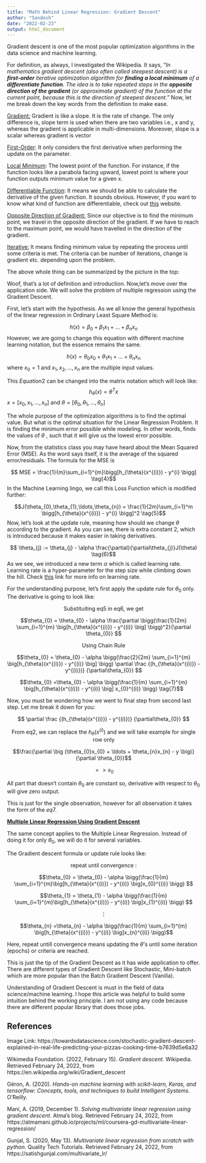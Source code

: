 ```yaml
---
title: "Math Behind Linear Regression: Gradient Descent"
author: "Sandesh"
date: "2022-02-23"
output: html_document
---
```


Gradient descent is one of the most popular optimization algorithms in the data science and machine learning.

For definition, as always, I investigated the Wikipedia. It says, "*In mathematics gradient descent (also often called steepest descent) is a **first-order** iterative optimization algorithm for **finding a local minimum** of a **differentiate function**. The idea is to take repeated steps in the **opposite direction of the gradient** (or approximate gradient) of the function at the current point, because this is the direction of steepest descent.*" Now, let me break down the key words from the definition to make ease.

[Gradient:]{.ul} Gradient is like a slope. It is the rate of change. The only difference is, slope term is used when there are two variables i.e., x and y, whereas the gradient is applicable in multi-dimensions. Moreover, slope is a scalar whereas gradient is vector

[First-Order]{.ul}: It only considers the first derivative when performing the update on the parameter.

[Local Minimum]{.ul}: The lowest point of the function. For instance, if the function looks like a parabola facing upward, lowest point is where your function outputs minimum value for a given x.

[Differentiable Function]{.ul}: It means we should be able to calculate the derivative of the given function. It sounds obvious. However, if you want to know what kind of function are differentiable, check out [this](https://www.mathsisfun.com/calculus/differentiable.html) website.

[Opposite Direction of Gradient:]{.ul} Since our objective is to find the minimum point, we travel in the opposite direction of the gradient. If we have to reach to the maximum point, we would have travelled in the direction of the gradient.

[Iterative:]{.ul} It means finding minimum value by repeating the process until some criteria is met. The criteria can be number of iterations, change is gradient etc. depending upon the problem.

The above whole thing can be summarized by the picture in the top:

Woof, that's a lot of definition and introduction. Now,let's move over the application side. We will solve the problem of multiple regression using the Gradient Descent.

First, let's start with the hypothesis. As we all know the general hypothesis of the linear regression in Ordinary Least Square Method is:

$$ h(x) = \beta_{0} + \beta_{1}x_{1} + \ldots+\beta_{n}x_{n} \tag{1}$$ However, we are going to change this equation with different machine learning notation, but the essence remains the same.

$$ h(x) = \theta_{0}x_{0}+\theta_{1}x_{1}+\ldots+\theta_{n}x_{n} \tag{2}$$ where $x_{0} = 1$ and $x_{1},x_{2},\ldots,x_{n}$ are the multiple input values.

This $Equation2$ can be changed into the matrix notation which will look like: $$ h_{\theta}(x) = \theta^{T}x \tag{3}$$ $x = [x_{0},x_{1},\ldots,x_{n}]$ and $\theta = [\theta_{0},\theta_{1},\ldots,\theta_{n}]$

The whole purpose of the optimization algorithms is to find the optimal value. But what is the optimal situation for the Linear Regression Problem. It is finding the minimum error possible while modeling. In other words, finds the values of $\theta$ , such that it will give us the lowest error possible.

Now, from the statistics class you may have heard about the Mean Squared Error (MSE). As the word says itself, it is the average of the squared error/residuals. The formula for the MSE is

$$ MSE = \frac{1}{m}\sum_{i=1}^{m}\bigg[h_{\theta}(x^{(i)}) - y^{i} \bigg] \tag{4}$$ In the Machine Learning lingo, we call this Loss Function which is modified further:

$$J(\theta_{0},\theta_{1},\ldots,\theta_{n}) = \frac{1}{2m}\sum_{i=1}^m \bigg[h_{\theta}(x^{(i)}) - y^{i} \bigg]^2 \tag{5}$$ 
Now, let's look at the update rule, meaning how should we change $\theta$ according to the gradient. As you can see, there is extra constant 2, which is introduced because it makes easier in taking derivatives. 

$$ \theta_{j} := \theta_{j} - \alpha \frac{\partial}{\partial\theta_{j}}J(\theta) \tag{6}$$ 
As we see, we introduced a new term $\alpha$ which is called learning rate. Learning rate is a hyper-parameter for the step size while climbing down the hill. Check [this](https://developers.google.com/machine-learning/crash-course/reducing-loss/learning-rate) link for more info on learning rate.

For the understanding purpose, let's first apply the update rule for $\theta_{0}$ only. The derivative is going to look like:

$$\text{Substituiting eq5 in eq6, we get}$$

$$\theta_{0} = \theta_{0} - \alpha \frac{\partial \bigg(\frac{1}{2m} \sum_{i=1}^{m} \big[h_{\theta}(x^{(i)}) - y^{(i)} \big] \bigg)^2}{\partial \theta_{0}} $$

$$\text{Using Chain Rule}$$

$$\theta_{0} = \theta_{0} - \alpha \bigg(\frac{2}{2m} \sum_{i=1}^{m} \big[h_{\theta}(x^{(i)}) - y^{(i)} \big] \bigg) \partial \frac {(h_{\theta}(x^{(i)}) - y^{(i)})} {\partial\theta_{0}} $$

$$\theta_{0} =\theta_{0} - \alpha \bigg(\frac{1}{m} \sum_{i=1}^{m} \big[h_{\theta}(x^{(i)}) - y^{(i)} \big] x_{0}^{(i)} \bigg) \tag{7}$$

Now, you must be wondering how we went to final step from second last step. Let me break it down for you:

$$ \partial \frac {(h_{\theta}(x^{(i)}) - y^{(i)})} {\partial\theta_{0}} $$

$$\text{From eq2, we can replace the } h_{\theta}(x^{(i)}) \text{ and we will take example for single row only}$$

$$\frac{\partial \big (\theta_{0}x_{0} + \ldots + \theta_{n}x_{n} - y     \big)}{\partial \theta_{0}}$$

$$=> x_{0} $$

All part that doesn't contain $\theta_{0}$ are constant so, derivative with respect to $\theta_{0}$ will give zero output. 

This is just for the single observation, however for all observation it takes the form of the $eq7$.

[**Multiple Linear Regression Using Gradient Descent**]{.ul}

The same concept applies to the Multiple Linear Regression. Instead of doing it for only $\theta_{0}$, we will do it for several variables.

The Gradient descent formula or update rule looks like:

$$ \text{repeat until convergence :}$$

$$\theta_{0} = \theta_{0} - \alpha \bigg(\frac{1}{m} \sum_{i=1}^{m}\big[h_{\theta}(x^{(i)}) - y^{(i)} \big]x_{0}^{(i)} \bigg) $$

$$\theta_{1} = \theta_{1} - \alpha \bigg(\frac{1}{m} \sum_{i=1}^{m}\big[h_{\theta}(x^{(i)}) - y^{(i)} \big]x_{1}^{(i)} \bigg) $$

$$\vdots $$

$$\theta_{n} =\theta_{n} - \alpha \bigg(\frac{1}{m} \sum_{i=1}^{m} \big[h_{\theta}(x^{(i)}) - y^{(i)} \big]x_{n}^{(i)} \bigg)$$

Here, $\text{repeat untill convergence}$ means updating the $\theta$'s until some iteration (epochs) or criteria are reached.

This is just the tip of the Gradient Descent as it has wide application to offer. There are different types of Gradient Descent like Stochastic, Mini-batch which are more popular than the Batch Gradient Descent (Vanilla). 

Understanding of Gradient Descent is must in the field of data science/machine learning. I hope this article was helpful to build some intuition behind the working principle. I am not using any code because there are different popular library that does those jobs.

## References

Image Link: https://towardsdatascience.com/stochastic-gradient-descent-explained-in-real-life-predicting-your-pizzas-cooking-time-b7639d5e6a32

Wikimedia Foundation. (2022, February 15). *Gradient descent.* Wikipedia. Retrieved February 24, 2022, from https://en.wikipedia.org/wiki/Gradient_descent 

Géron, A. (2020). *Hands-on machine learning with scikit-learn, Keras, and tensorflow: Concepts, tools, and techniques to build Intelligent Systems.* O'Reilly. 

Mani, A. (2019, December 1). *Solving multivariate linear regression using gradient descent.* Atma's blog. Retrieved February 24, 2022, from https://atmamani.github.io/projects/ml/coursera-gd-multivariate-linear-regression/ 

Gunjal, S. (2020, May 13). *Multivariate linear regression from scratch with python.* Quality Tech Tutorials. Retrieved February 24, 2022, from https://satishgunjal.com/multivariate_lr/ 



